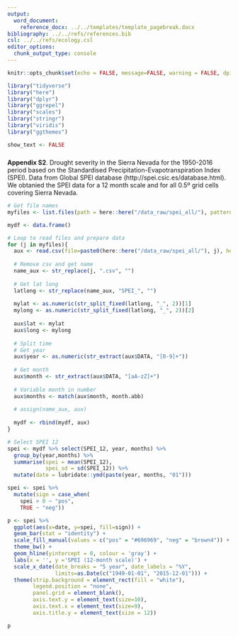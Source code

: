 ```yaml
---
output: 
  word_document:
    reference_docx: ../../templates/template_pagebreak.docx
bibliography: ../../refs/references.bib
csl: ../../refs/ecology.csl
editor_options: 
  chunk_output_type: console
---
```


```r
knitr::opts_chunk$set(echo = FALSE, message=FALSE, warning = FALSE, dpi = 200)
```

```r
library("tidyverse")
library("here")
library("dplyr")
library("ggrepel")
library("scales")
library("stringr")
library("viridis")
library("ggthemes")
```

```r
show_text <- FALSE
```

##### 
**Appendix S2**. Drought severity in the Sierra Nevada for the 1950-2016 period based on the Standardised Precipitation-Evapotranspiration Index (SPEI). Data from Global SPEI database (http://spei.csic.es/database.html). We obtanied the SPEI data for a 12 month scale and for all 0.5º grid cells covering Sierra Nevada.  

```r
# Get file names
myfiles <- list.files(path = here::here("/data_raw/spei_all/"), pattern = "\\.csv$")

mydf <- data.frame() 

# Loop to read files and prepare data
for (j in myfiles){ 
  aux <- read.csv(file=paste0(here::here("/data_raw/spei_all/"), j), header = TRUE, sep = ',')
  
  # Remove csv and get name 
  name_aux <- str_replace(j, ".csv", "") 
  
  # Get lat long
  latlong <- str_replace(name_aux, "SPEI_", "")
  
  mylat <- as.numeric(str_split_fixed(latlong, "_", 2))[1]
  mylong <- as.numeric(str_split_fixed(latlong, "_", 2))[2]
  
  aux$lat <- mylat
  aux$long <- mylong 
  
  # Split time 
  # Get year 
  aux$year <- as.numeric(str_extract(aux$DATA, "[0-9]+"))
  
  # Get month 
  aux$month <- str_extract(aux$DATA, "[aA-zZ]+")
  
  # Variable month in number 
  aux$months <- match(aux$month, month.abb)
  
  # assign(name_aux, aux)
  
  mydf <- rbind(mydf, aux)
}

# Select SPEI 12
spei <- mydf %>% select(SPEI_12, year, months) %>% 
  group_by(year,months) %>% 
  summarise(spei = mean(SPEI_12),
            spei_sd = sd(SPEI_12)) %>% 
  mutate(date = lubridate::ymd(paste(year, months, "01")))

spei <- spei %>% 
  mutate(sign = case_when(
    spei > 0 ~ "pos",
    TRUE ~ "neg"))
```

```r
p <- spei %>% 
  ggplot(aes(x=date, y=spei, fill=sign)) +  
  geom_bar(stat = "identity") + 
  scale_fill_manual(values = c("pos" = "#696969", "neg" = "brown4")) +
  theme_bw() + 
  geom_hline(yintercept = 0, colour = 'gray') +
  labs(x = '', y ='SPEI (12-month scale)') +
  scale_x_date(date_breaks = "5 year", date_labels = "%Y", 
               limits=as.Date(c("1949-01-01", "2015-12-01"))) +
  theme(strip.background = element_rect(fill = "white"),
        legend.position = "none", 
        panel.grid = element_blank(), 
        axis.text.y = element_text(size=10),
        axis.text.x = element_text(size=9),
        axis.title.y = element_text(size = 12)) 

p
```


